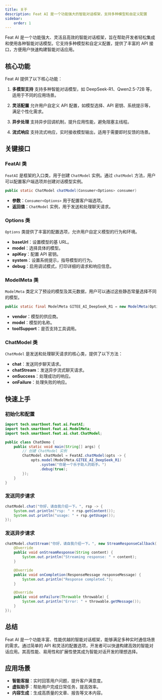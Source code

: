 ```yaml
---
title: 关于
description: Feat AI 是一个功能强大的智能对话框架，支持多种模型和自定义配置
sidebar:
    order: 1
---
```


Feat AI 是一个功能强大、灵活且高效的智能对话框架，旨在帮助开发者轻松集成和使用各种智能对话模型。它支持多种模型和自定义配置，提供了丰富的 API 接口，方便用户快速构建智能对话应用。

## 核心功能

Feat AI 提供了以下核心功能：

1. **多模型支持**
支持多种智能对话模型，如 DeepSeek-R1、Qwen2.5-72B 等，适用于不同的应用场景。

2. **灵活配置**
允许用户自定义 API 配置，如模型选择、API 密钥、系统提示等，满足个性化需求。

3. **异步处理**
支持异步回调机制，提升应用性能，避免阻塞主线程。

4. **流式响应**
支持流式响应，实时接收模型输出，适用于需要即时反馈的场景。

## 关键接口

### FeatAI 类

`FeatAI` 是框架的入口类，用于创建 `ChatModel` 实例。通过 `chatModel` 方法，用户可以配置客户端选项并创建对话模型实例。

```java
public static ChatModel chatModel(Consumer<Options> consumer)
```

- **参数**：`Consumer<Options>` 用于配置客户端选项。
- **返回值**：`ChatModel` 实例，用于发送和处理聊天请求。

### Options 类

`Options` 类提供了丰富的配置选项，允许用户自定义模型的行为和环境。

- **baseUrl**：设置模型的基 URL。
- **model**：选择具体的模型。
- **apiKey**：配置 API 密钥。
- **system**：设置系统提示，指导模型的行为。
- **debug**：启用调试模式，打印详细的请求和响应信息。

### ModelMeta 类

`ModelMeta` 类定义了预设的模型及其元数据，用户可以通过这些静态常量选择不同的模型。

```java
public static final ModelMeta GITEE_AI_DeepSeek_R1 = new ModelMeta(Options.AI_VENDOR_GITEE, "DeepSeek-R1", false);
```

- **vendor**：模型的供应商。
- **model**：模型的名称。
- **toolSupport**：是否支持工具调用。

### ChatModel 类

`ChatModel` 是发送和处理聊天请求的核心类，提供了以下方法：

- **chat**：发送同步聊天请求。
- **chatStream**：发送异步流式聊天请求。
- **onSuccess**：处理成功的响应。
- **onFailure**：处理失败的响应。

## 快速上手

### 初始化和配置

```java
import tech.smartboot.feat.ai.FeatAI;
import tech.smartboot.feat.ai.ModelMeta;
import tech.smartboot.feat.ai.chat.ChatModel;

public class ChatDemo {
    public static void main(String[] args) {
        // 创建 ChatModel 实例
        ChatModel chatModel = FeatAI.chatModel(opts -> {
            opts.model(ModelMeta.GITEE_AI_DeepSeek_R1)
                .system("你是一个乐于助人的助手。")
                .debug(true);
        });
    }
}
```

### 发送同步请求

```java
chatModel.chat("你好，请自我介绍一下。", rsp -> {
    System.out.println("rsp: " + rsp.getContent());
    System.out.println("usage: " + rsp.getUsage());
});
```

### 发送异步请求

```java
chatModel.chatStream("你好，请自我介绍一下。", new StreamResponseCallback() {
    @Override
    public void onStreamResponse(String content) {
        System.out.println("Streaming response: " + content);
    }

    @Override
    public void onCompletion(ResponseMessage responseMessage) {
        System.out.println("Response completed.");
    }

    @Override
    public void onFailure(Throwable throwable) {
        System.out.println("Error: " + throwable.getMessage());
    }
});
```

## 总结

Feat AI 是一个功能丰富、性能优越的智能对话框架，能够满足多种实时通信场景的需求。通过简单的 API 和灵活的配置选项，开发者可以快速构建高效的智能对话应用。其高性能、易用性和扩展性使其成为智能对话开发的理想选择。

## 应用场景

- **智能客服**：实时回答用户问题，提升客户满意度。
- **虚拟助手**：帮助用户完成日常任务，提高效率。
- **内容生成**：生成高质量的文章、报告等文本内容。
